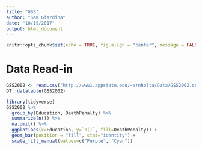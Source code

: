 ```yaml
---
title: "GSS"
author: "Sam Giardina"
date: "10/19/2017"
output: html_document
---
```


```r
knitr::opts_chunk$set(echo = TRUE, fig.align = "center", message = FALSE, warning = FALSE)
```

# Data Read-in

```r
GSS2002 <- read.csv("http://www1.appstate.edu/~arnholta/Data/GSS2002.csv")
DT::datatable(GSS2002)
```



```r
library(tidyverse)
GSS2002 %>%
  group_by(Education, DeathPenalty) %>%
  summarize(n()) %>%
  na.omit() %>%
  ggplot(aes(x=Education, y=`n()`, fill=DeathPenalty)) +
  geom_bar(position = "fill", stat="identity") +
  scale_fill_manual(values=c("Purple", "Cyan"))
  
```


